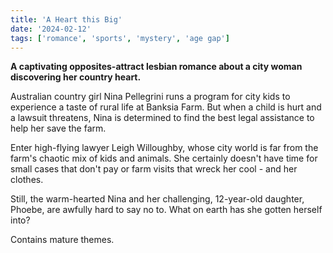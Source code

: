 ```yaml
---
title: 'A Heart this Big'
date: '2024-02-12'
tags: ['romance', 'sports', 'mystery', 'age gap']
---
```


**A captivating opposites-attract lesbian romance about a city woman discovering her country heart.**

Australian country girl Nina Pellegrini runs a program for city kids to experience a taste of rural life at Banksia Farm. But when a child is hurt and a lawsuit threatens, Nina is determined to find the best legal assistance to help her save the farm.

Enter high-flying lawyer Leigh Willoughby, whose city world is far from the farm's chaotic mix of kids and animals. She certainly doesn't have time for small cases that don't pay or farm visits that wreck her cool - and her clothes.

Still, the warm-hearted Nina and her challenging, 12-year-old daughter, Phoebe, are awfully hard to say no to. What on earth has she gotten herself into?

Contains mature themes.
